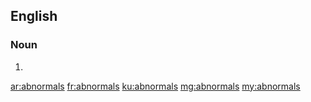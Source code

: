 ==English==

===Noun===
{{head|en|noun plural form}}

# {{plural of|abnormal|lang=en}}

[[ar:abnormals]]
[[fr:abnormals]]
[[ku:abnormals]]
[[mg:abnormals]]
[[my:abnormals]]